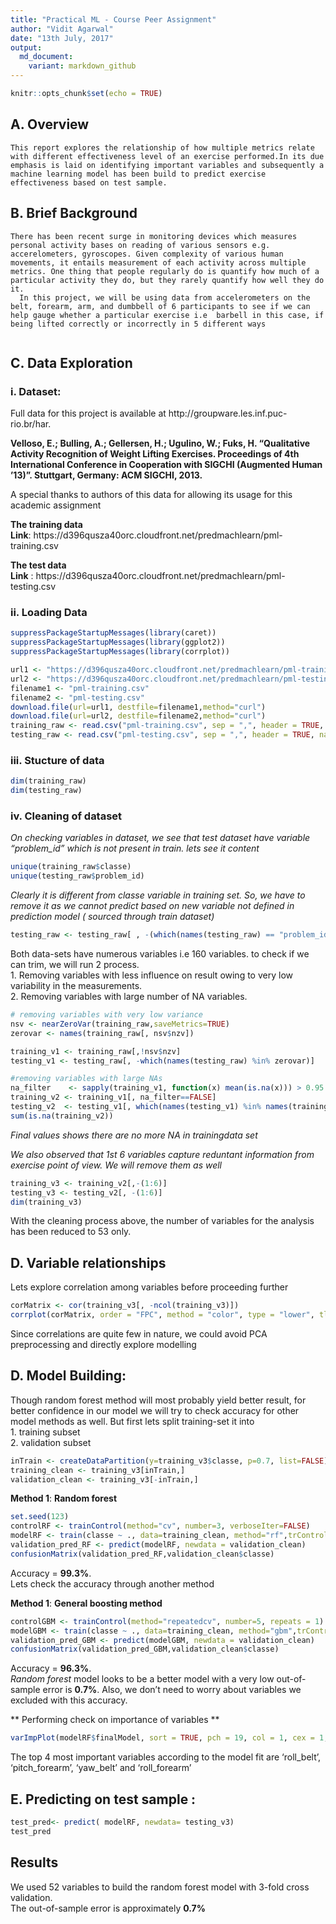 ```yaml
---
title: "Practical ML - Course Peer Assignment"
author: "Vidit Agarwal"
date: "13th July, 2017"
output:
  md_document:
    variant: markdown_github
---
```


```r
knitr::opts_chunk$set(echo = TRUE)
```

## A. Overview
    This report explores the relationship of how multiple metrics relate with different effectiveness level of an exercise performed.In its due emphasis is laid on identifying important variables and subsequently a machine learning model has been build to predict exercise effectiveness based on test sample.  
    
## B. Brief Background
    There has been recent surge in monitoring devices which measures personal activity bases on reading of various sensors e.g. accerelometers, gyroscopes. Given complexity of various human movements, it entails measurement of each activity across multiple metrics. One thing that people regularly do is quantify how much of a particular activity they do, but they rarely quantify how well they do it. 
      In this project, we will be using data from accelerometers on the belt, forearm, arm, and dumbbell of 6 participants to see if we can help gauge whether a particular exercise i.e  barbell in this case, if being lifted correctly or incorrectly in 5 different ways
      
## C. Data Exploration

### i. Dataset:
Full data for this project is available at http://groupware.les.inf.puc-rio.br/har.  

**Velloso, E.; Bulling, A.; Gellersen, H.; Ugulino, W.; Fuks, H. “Qualitative Activity Recognition of Weight Lifting Exercises. Proceedings of 4th International Conference in Cooperation with SIGCHI (Augmented Human ’13)”. Stuttgart, Germany: ACM SIGCHI, 2013.**

A special thanks to  authors of this data for allowing its usage for this academic assignment

**The training data**    
  **Link**: https://d396qusza40orc.cloudfront.net/predmachlearn/pml-training.csv
  
**The test data**  
  **Link** : https://d396qusza40orc.cloudfront.net/predmachlearn/pml-testing.csv
  
### ii. Loading Data

```r
suppressPackageStartupMessages(library(caret))
suppressPackageStartupMessages(library(ggplot2))
suppressPackageStartupMessages(library(corrplot))

url1 <- "https://d396qusza40orc.cloudfront.net/predmachlearn/pml-training.csv"
url2 <- "https://d396qusza40orc.cloudfront.net/predmachlearn/pml-testing.csv"
filename1 <- "pml-training.csv"
filename2 <- "pml-testing.csv"
download.file(url=url1, destfile=filename1,method="curl")
download.file(url=url2, destfile=filename2,method="curl")
training_raw <- read.csv("pml-training.csv", sep = ",", header = TRUE, na.strings = c("", "NA"))
testing_raw <- read.csv("pml-testing.csv", sep = ",", header = TRUE, na.strings =c("","NA"))
```

### iii. Stucture of data

```r
dim(training_raw)
dim(testing_raw)
```

### iv. Cleaning of dataset

*On checking variables in dataset, we see that test dataset have variable "problem_id" which is not present in train. lets see it content*
```r
unique(training_raw$classe)
unique(testing_raw$problem_id)
```

*Clearly it is different from classe variable in training set. So, we have to remove it as we cannot predict based on new variable not defined in prediction model ( sourced through train dataset)*
```r
testing_raw <- testing_raw[ , -(which(names(testing_raw) == "problem_id"))]
```

Both data-sets have numerous variables i.e 160 variables. to check if we can trim, we will run 2 process.  
1. Removing variables with less influence on result owing to very low variability in the measurements.  
2. Removing variables with large number of NA variables.  
```r
# removing variables with very low variance
nsv <- nearZeroVar(training_raw,saveMetrics=TRUE)
zerovar <- names(training_raw[, nsv$nzv])

training_v1 <- training_raw[,!nsv$nzv]
testing_v1 <- testing_raw[, -which(names(testing_raw) %in% zerovar)]
```


```r
#removing variables with large NAs
na_filter    <- sapply(training_v1, function(x) mean(is.na(x))) > 0.95
training_v2 <- training_v1[, na_filter==FALSE]
testing_v2  <- testing_v1[, which(names(testing_v1) %in% names(training_v2))]
sum(is.na(training_v2))
```
*Final values shows there are no more NA in trainingdata set*


*We also observed that 1st 6 variables capture reduntant information from exercise point of view. We will remove them as well*
```r
training_v3 <- training_v2[,-(1:6)]
testing_v3 <- testing_v2[, -(1:6)]
dim(training_v3)
```
With the cleaning process above, the number of variables for the analysis has been reduced to 53 only.

## D. Variable relationships
Lets explore correlation among variables before proceeding further
```r
corMatrix <- cor(training_v3[, -ncol(training_v3)])
corrplot(corMatrix, order = "FPC", method = "color", type = "lower", tl.cex = 0.8, tl.col = rgb(0, 0, 0))
```
Since correlations are quite few in nature, we could avoid PCA preprocessing and directly explore modelling  

## D. Model Building:

Though random forest method will most probably yield better result,  for better confidence in our model we will try to check accuracy for other model methods as well. But first lets split training-set it into  
1. training subset  
2. validation subset  

```r
inTrain <- createDataPartition(y=training_v3$classe, p=0.7, list=FALSE)
training_clean <- training_v3[inTrain,]
validation_clean <- training_v3[-inTrain,]
```

**Method 1**: **Random forest**
```r
set.seed(123)
controlRF <- trainControl(method="cv", number=3, verboseIter=FALSE)
modelRF <- train(classe ~ ., data=training_clean, method="rf",trControl=controlRF, message = FALSE)
validation_pred_RF <- predict(modelRF, newdata = validation_clean)
confusionMatrix(validation_pred_RF,validation_clean$classe)
```
Accuracy =  **99.3%**.  
Lets check the accuracy through another method

**Method 1**: **General boosting method**
```r
controlGBM <- trainControl(method="repeatedcv", number=5, repeats = 1)
modelGBM <- train(classe ~ ., data=training_clean, method="gbm",trControl=controlGBM, verbose = FALSE)
validation_pred_GBM <- predict(modelGBM, newdata = validation_clean)
confusionMatrix(validation_pred_GBM,validation_clean$classe)
```
Accuracy = **96.3%**.  
*Random forest* model looks to be a better model with a very low out-of-sample error is **0.7%**. 
Also, we don’t need to worry about variables we excluded with this accuracy.



** Performing check on importance of variables ** 
```r
varImpPlot(modelRF$finalModel, sort = TRUE, pch = 19, col = 1, cex = 1, main = "Importance of Predictors")
```
The top 4 most important variables according to the model fit are ‘roll_belt’, ‘pitch_forearm’, ‘yaw_belt’ and ‘roll_forearm’

## E. Predicting on test sample :

```r
test_pred<- predict( modelRF, newdata= testing_v3)
test_pred
```


## Results
We used 52 variables to build the random forest model with 3-fold cross validation.   
The out-of-sample error is approximately **0.7%**